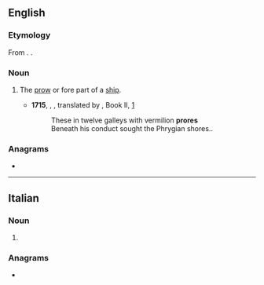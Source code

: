 ==English==

===Etymology===
From {{bor|en|la|prora||prow}}. {{doublet|en|prow}}.

===Noun===
{{en-noun}}

# {{lb|en|poetic|obsolete}} The [[prow]] or fore part of a [[ship]].
#* '''1715''', {{w|Homer}}, ''{{w|Iliad}}'', translated by {{w|Alexander Pope}}, Book II, [http://www.gutenberg.org/files/6130/6130-h/6130-h.html]
#*: These in twelve galleys with vermilion '''prores'''
#*: Beneath his conduct sought the Phrygian shores..

===Anagrams===
* {{anagrams|en|a=eoprr|Perro|Roper|porer|repro|roper}}

----

==Italian==

===Noun===
{{head|it|noun plural form|g=f}}

# {{plural of|prora|lang=it}}

===Anagrams===
* {{l|it|porre}}